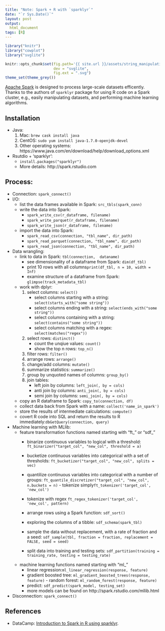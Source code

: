 ```yaml
---
title: "Note: Spark + R with `sparklyr`"
date: "`r Sys.Date()`"
layout: post
output:
  html_document
tags: [R]
---
```


```r
library("knitr")
library("cowplot")
library("svglite")

knitr::opts_chunk$set(fig.path='{{ site.url }}/assets/string_manipulation_using_backreference_wiht_stringr_and_rebus/',
                      dev = "svglite", 
                      fig.ext = ".svg")
theme_set(theme_grey())
```

[Apache Spark](https://spark.apache.org) is designed to process large-scale datasets efficently. Thanks to the authors of `sparklyr` package for using R code on a Spark cluster, e.g.,
easily manipulating datasets, and performing machine learning algorithms. 


## Installation
- Java: 
    1. Mac: 
        ```brew cask install java ```
    2. CentOS:
        ```sudo yum install java-1.7.0-openjdk-devel ```
    3. Other operating systems: https://www.java.com/en/download/help/download_options.xml
- Rsutdio + 'sparklyr': 
    - ``` install.packages("sparklyr")```
    - More details: http://spark.rstudio.com
   
## Process:
  - Connection: ```spark_connect()```
  - I/O:
      - list the data frames available in Spark: ```src_tbls(spark_conn)```
      - write the data into Spark:
          - ```spark_write_csv(r_dataframe, filename)```
          - ```spark_write_parquet(r_dataframe, filename)```
          - ```spark_write_json(r_dataframe, filename)```
      - import the data into Spark:   
          - ```spark_read_csv(connection, "tbl_name", dir_path)```
          - ```spark_read_parquet(connection, "tbl_name", dir_path)```
          - ```spark_read_json(connection, "tbl_name", dir_path)```
  - Data wrangling: 
       -  link to data in Spark: ```tbl(connection,  dataname)```
          - see dimensionality of a dataframe from Spark:  ```dim(df_tbl)```
          - print 10 rows with all columns```print(df_tbl, n = 10, width = Inf)```
          - examine structure of a dataframe from Spark: ```glimpse(track_metadata_tbl)```
       - work with dplyr:
          1. select columns: ```select()```
              - select columns starting with a string: ```select(starts_with("some string"))```
              - select columns ending with a string: ```select(ends_with("some string"))```
              - select columns containing with a string: ```select(contains("some string"))```
              - select columns matching with a regex: ```select(matches("regex"))```
          2. select rows: ```distinct()```
              - count the unqiue values: ```count()```
              - show the top n rows: ```top_n()```
          2. filter rows: ```filter()```
          3. arrange rows: ```arrange()```
          4. change/add columns: ```mutate()```
          5. summarize statistics: ```summarize()```
          6. group by unquoted names of columns: ```group_by()```
          7. join tables:
              - left join by columns: ```left_join(, by = cols)```
              - anti join by columns: ```anti_join(, by = cols)```
              - semi join by columns: ```semi_join(, by = cols)```
       - copy an R dataframe to Spark: ```copy_to(connection, df)```
       - collect data back from Spark with a name: ```collect('name_in_spark')```
       - store the results of intermediate calculations: ```compute()``` 
       - covert R code into SQL and return the results to R immediately:```dbGetQuery(connection, query)```
  - Machine learning with MLlib:  
       - feature transformation functions named starting with "ft_" or "sdf_"
          - binarize continuous variables to logical with a threshold:  ```ft_binarizer("target_col", "new_col", threshold = a)```
          - bucketize continuous variables into categorical with a set of thresholds: ```ft_bucketizer("target_col", "new_col", splits = vec)```
          
          - quantilize continuous variables into categorical with a number of groups: ```ft_quantile_discretizer("target_col", "new_col", n.buckets = n)```     - tokenize simply```ft_tokenizer('target_col', 'new_col')```
          - tokenize with regex ```ft_regex_tokenizer('target_col', 'new_col', pattern)```
          - arrange rows using a Spark function: ```sdf_sort()```
          - exploring the columns of a tibble: ```sdf_schema(spark_tbl)```
          - sample the data without replacement, with a rate of fraction and a seed: ```sdf_sample(tbl, fraction = fraction, replacement = FALSE, seed = seed)```
          - split data into training and testing sets:
       ```sdf_partition(training = training_rate, testing = testing_rate)```
      - machine learning functions named starting with "ml_"
          - linear regression:```ml_linear_regression(response, feature)```
          - gradient boosted tree:
          ```ml_gradient_boosted_trees(response, feature)```             - random forest: ```ml_random_forest(response, feature)```
          - predict: ```sdf_predict(spark_model, testing_set)```
          - more models can be found on http://spark.rstudio.com/mllib.html
  - Disconnection: ```spark_connect()```
        

## References
* DataCamp: [Introduction to Spark in R using sparklyr](https://www.datacamp.com/courses/introduction-to-spark-in-r-using-sparklyr).
